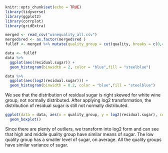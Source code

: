 

```r
knitr::opts_chunk$set(echo = TRUE)
library(tidyverse)
library(ggplot2)
library(corrplot)
library(gridExtra)
```


```r
merged <- read_csv("winequality_all.csv")
merged$red <- as.factor(merged$red )
fulldf <- merged %>% mutate(quality_group = cut(quality, breaks = c(0,4,6,10),labels=c("lo", "mid", "hi"))) 

```


```r
data <- fulldf
data %>% 
  ggplot(aes(residual.sugar)) +
  geom_histogram(binwidth = 2, color = "blue",fill = "steelblue") 

data %>% 
  ggplot(aes(log2(residual.sugar))) +
  geom_histogram(binwidth = 0.2, color = "blue",fill = "steelblue") 
```

We see that the distribution of residual sugar is right skewed for white wine group, not normally distributed. After applying log2 transformation, the distribution of residual sugar is still not normally distributed.

```R
ggplot(data = data, aes(x = quality_group, y = log2(residual.sugar), color = quality_group)) +
  geom_boxplot()
```

Since there are plenty of outliers, we transform into log2 form and can see that high and middle quality group have similar means of sugar. The low quality group has a smaller level of sugar, on average. All the quality groups have similar variance of sugar.

